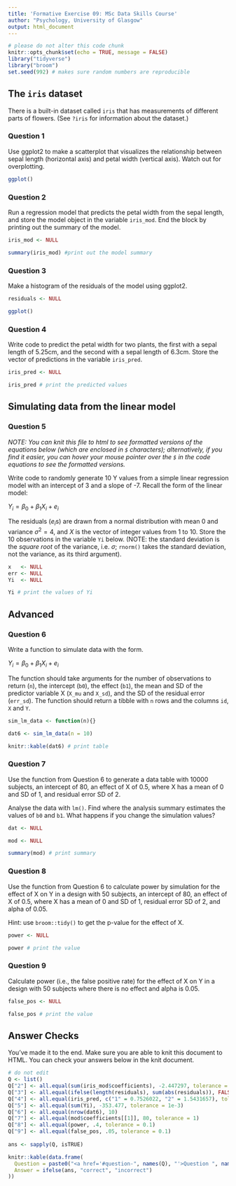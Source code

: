 ```yaml
---
title: 'Formative Exercise 09: MSc Data Skills Course'
author: "Psychology, University of Glasgow"
output: html_document
---
```


```r
# please do not alter this code chunk
knitr::opts_chunk$set(echo = TRUE, message = FALSE)
library("tidyverse")
library("broom")
set.seed(992) # makes sure random numbers are reproducible
```

## The `iris` dataset

There is a built-in dataset called `iris` that has measurements of different parts of flowers. (See `?iris` for information about the dataset.)


### Question 1

Use ggplot2 to make a scatterplot that visualizes the relationship between sepal length (horizontal axis) and petal width (vertical axis). Watch out for overplotting.

```r
ggplot()
```


### Question 2

Run a regression model that predicts the petal width from the sepal length, and store the model object in the variable `iris_mod`.  End the block by printing out the summary of the model.

```r

iris_mod <- NULL

summary(iris_mod) #print out the model summary
```


### Question 3

Make a histogram of the residuals of the model using ggplot2.

```r
residuals <- NULL

ggplot()
```


### Question 4

Write code to predict the petal width for two plants, the first with a sepal length of 5.25cm, and the second with a sepal length of 6.3cm.  Store the vector of predictions in the variable `iris_pred`.

```r
iris_pred <- NULL

iris_pred # print the predicted values
```


## Simulating data from the linear model

### Question 5

*NOTE: You can knit this file to html to see formatted versions of the equations below (which are enclosed in `$` characters); alternatively, if you find it easier, you can hover your mouse pointer over the `$` in the code equations to see the formatted versions.* 

Write code to randomly generate 10 Y values from a simple linear regression model with an intercept of 3 and a slope of -7.  Recall the form of the linear model:

$Y_i = \beta_0 + \beta_1 X_i + e_i$

The residuals ($e_i$s) are drawn from a normal distribution with mean 0 and variance $\sigma^2 = 4$, and $X$ is the vector of integer values from 1 to 10. Store the 10 observations in the variable `Yi` below. (NOTE: the standard deviation is the *square root* of the variance, i.e. $\sigma$; `rnorm()` takes the standard deviation, not the variance, as its third argument).

```r
x   <- NULL
err <- NULL
Yi  <- NULL

Yi # print the values of Yi
```

## Advanced

### Question 6

Write a function to simulate data with the form.

$Y_i = \beta_0 + \beta_1 X_i + e_i$

The function should take arguments for the number of observations to return (`n`), the intercept (`b0`), the effect (`b1`), the mean and SD of the predictor variable X (`X_mu` and `X_sd`), and the SD of the residual error (`err_sd`). The function should return a tibble with `n` rows and the columns `id`, `X` and `Y`.

```r

sim_lm_data <- function(n){}

dat6 <- sim_lm_data(n = 10) 

knitr::kable(dat6) # print table
```

### Question 7

Use the function from Question 6 to generate a data table with 10000 subjects, an intercept of 80, an effect of X of 0.5, where X has a mean of 0 and SD of 1, and residual error SD of 2.

Analyse the data with `lm()`. Find where the analysis summary estimates the values of `b0` and `b1`. What happens if you change the simulation values?

```r

dat <- NULL

mod <- NULL

summary(mod) # print summary

```


### Question 8

Use the function from Question 6 to calculate power by simulation for the effect of X on Y in a design with 50 subjects, an intercept of 80, an effect of X of 0.5, where X has a mean of 0 and SD of 1, residual error SD of 2, and alpha of 0.05.

Hint: use `broom::tidy()` to get the p-value for the effect of X.

```r
power <- NULL

power # print the value
```

### Question 9

Calculate power (i.e., the false positive rate) for the effect of X on Y in a design with 50 subjects where there is no effect and alpha is 0.05.

```r
false_pos <- NULL

false_pos # print the value
```



## Answer Checks

You've made it to the end. Make sure you are able to knit this document to HTML. You can check your answers below in the knit document.

```r
# do not edit
Q <- list()
Q["2"] <- all.equal(sum(iris_mod$coefficients), -2.447297, tolerance = 1e-5)
Q["3"] <- all.equal(ifelse(length(residuals), sum(abs(residuals)), FALSE), 53.91187, tolerance = 1e-5)
Q["4"] <- all.equal(iris_pred, c("1" = 0.7526022, "2" = 1.5431657), tolerance = 1e-6)
Q["5"] <- all.equal(sum(Yi), -353.477, tolerance = 1e-3)
Q["6"] <- all.equal(nrow(dat6), 10)
Q["7"] <- all.equal(mod$coefficients[[1]], 80, tolerance = 1)
Q["8"] <- all.equal(power, .4, tolerance = 0.1)
Q["9"] <- all.equal(false_pos, .05, tolerance = 0.1)
  
ans <- sapply(Q, isTRUE)

knitr::kable(data.frame(
  Question = paste0("<a href='#question-", names(Q), "'>Question ", names(Q), "</a>"),
  Answer = ifelse(ans, "correct", "incorrect")
))
```